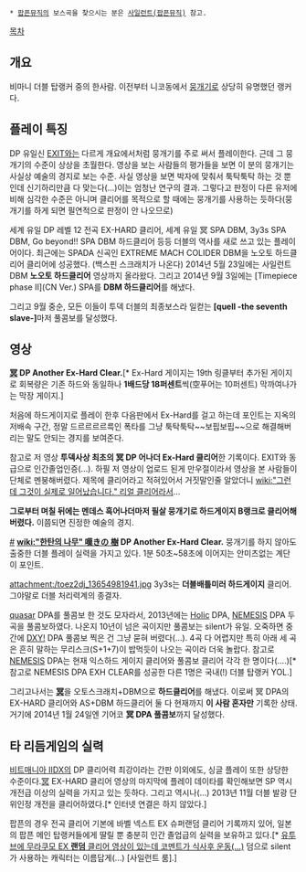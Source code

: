 * [[팝픈뮤직]]의 보스곡을 찾으시는 분은 [[사일런트(팝픈뮤직)]] 참고.
[[목차]]
== 개요 ==
비마니 더블 탑랭커 중의 한사람. 이전부터 니코동에서 [[뭉개기]]로 상당히 유명했던 랭커다.
== 플레이 특징 ==
DP 유일신 [[EXIT]]와는 다르게 개요에서처럼 뭉개기를 주로 써서 플레이한다. 근데 그 뭉개기의 수준이 상상을 초월한다.
영상을 보는 사람들의 평가들을 보면 이 분의 뭉개기는 사실상 예술의 경지로 보는 수준. 사실 영상을 보면 박자에 맞춰서 툭탁툭탁 하는 것 뿐인데 신기하리만큼 다 맞는다(...)이는 엄청난 연구의 결과. 
그렇다고 판정이 다른 유저에 비해 심각한 수준은 아니며 클리어를 목적으로 할 때에는 뭉개기를 사용하는 듯하다(뭉개기를 하게 되면 필연적으로 판정이 안 나오므로)

세계 유일 DP 레벨 12 전곡 EX-HARD 클리어, 세계 유일 冥 SPA DBM, 3y3s SPA DBM, Go beyond!! SPA DBM 하드클리어 등등 더블의 역사를 새로 쓰고 있는 플레이어이다. 최근에는 SPADA 신곡인 EXTREME MACH COLIDER DBM을 노오토 하드클리어 클리어에 성공했다. (백스핀 스크래치가 나온다) 2014년 5월 23일에는 사일런트 DBM '''노오토 하드클리어''' 영상까지 올라왔다. 그리고 2014년 9월 3일에는 [Timepiece phase II](CN Ver.) SPA를 '''DBM 하드클리어'''를 해냈다.

그리고 9월 중순, 모든 이들이 투덱 더블의 최종보스라 일컫는 '''[quell -the seventh slave-]'''마저 풀콤보를 달성했다.

== 영상 ==
{{{#!HTML
<object type='application/x-shockwave-flash' id='v4fccfHWejxxIjXdJeefQQW' width='642px' height='390px' align='middle' classid='clsid:d27cdb6e-ae6d-11cf-96b8-444553540000' codebase='http://fpdownload.macromedia.com/pub/shockwave/cabs/flash/swflash.cab#version=9,0,0,0'><param name='movie' value='http://flvs.daum.net/flvPlayer.swf?vid=v4fccfHWejxxIjXdJeefQQW' /><param name='allowScriptAccess' value='always' /><param name='allowFullScreen' value='true' /><param name='bgcolor' value='#000000' /><param name='wmode' value='opaque' /><embed src='http://flvs.daum.net/flvPlayer.swf?vid=v4fccfHWejxxIjXdJeefQQW' width='442px' height='290px' allowScriptAccess='always' type='application/x-shockwave-flash' allowFullScreen='true' bgcolor='#000000' ></embed></object>
}}}

'''[[冥]] DP Another Ex-Hard Clear.'''[* Ex-Hard 게이지는 19th 링클부터 추가된 게이지로 회복량은 기존 하드와 동일하나 '''1배드당 18퍼센트'''씩(空푸어는 10퍼센트) 막까여나가는 막장 게이지.]

처음에 하드게이지로 플레이 한후 다음판에서 Ex-Hard를 걸고 하는데 포인트는 지옥의 저배속 구간, 정말 드르르르르륵인 폭타를 그냥 툭탁툭탁~~보핍보핍~~으로 해결해버리는 말도 안되는 경지를 보여준다.

참고로 저 영상 '''투덱사상 최초의 冥 DP 어나더 Ex-Hard 클리어'''한 기록이다. EXIT와 동급으로 인간졸업인증(...). 하필 저 영상이 업로드 된게 만우절이라서 영상을 본 사람들이 단체로 멘붕해버렸다. 제목에 클리어라고 적혀있어서 거짓말인줄 알았더니 [[wiki:"그런데 그것이 실제로 일어났습니다." 리얼 클리어]]라서...

{{{#!HTML
<object type='application/x-shockwave-flash' id='9ZlFtCchg5E$' width='642px' height='390px' align='middle' classid='clsid:d27cdb6e-ae6d-11cf-96b8-444553540000' codebase='http://fpdownload.macromedia.com/pub/shockwave/cabs/flash/swflash.cab#version=9,0,0,0'><param name='movie' value='http://flvs.daum.net/flvPlayer.swf?vid=9ZlFtCchg5E$' /><param name='allowScriptAccess' value='always' /><param name='allowFullScreen' value='true' /><param name='bgcolor' value='#000000' /><param name='wmode' value='opaque' /><embed src='http://flvs.daum.net/flvPlayer.swf?vid=9ZlFtCchg5E$' width='442px' height='290px' allowScriptAccess='always' type='application/x-shockwave-flash' allowFullScreen='true' bgcolor='#000000' ></embed></object>
}}}

'''그로부터 며칠 뒤에는 멘데스 흑어나더마저 필살 뭉개기로 하드게이지 B랭크로 클리어해버렸다.''' 이쯤되면 진정한 예술의 경지.

[http://www.toez2dj.net/zeroboard/zboard.php?id=d_playmovie&page=1&sn1=&divpage=3&sn=off&ss=on&sc=on&select_arrange=headnum&desc=asc&no=13542 #]
'''[[wiki:"한탄의 나무" 嘆きの 樹]] DP Another Ex-Hard Clear.'''
뭉개기를 하지 않아도 출중한 더블 플레이 실력을 가지고 있다. 1분 50초~58초에 이어지는 안미츠없는 계단이 포인트.

attachment:/toez2dj_13654981941.jpg
3y3s는 '''더블배틀미러 하드게이지''' 클리어. 그야말로 더블 처리력계의 종결자.

[[quasar]] DPA를 풀콤보 한 것도 모자라서, 2013년에는 [[Holic]] DPA, [[NEMESIS]] DPA 두곡을 풀콤보하였다. 나온지 10년이 넘은 곡이지만 풀콤보는 silent가 유일. 오죽하면 중간에 [[DXY!]] DPA 풀콤보 찍은 건 그냥 묻혀 버렸다(...).
4곡 다 어렵지만 특히 아래 세 곡은 흔히 말하는 무리스크(S+1+7)이 밥먹듯이 나오는 곡이라 더욱 놀랍다. 참고로 [[NEMESIS]] DPA는 현재 익스하드 게이지 클리어와 풀콤보 클리어 각각 한 명이다(....)[* 참고로 NEMESIS DPA EXH CLEAR를 성공한 다른 1명은 국내(!) 더블 탑랭커 YOL.]

{{{#!HTML
<iframe title='【DBM】 冥(A)　[HARD＋AS]' width='640px' height='480px' src='http://videofarm.daum.net/controller/video/viewer/Video.html?vid=HDYOpAFN-yU$&play_loc=undefined' frameborder='0' scrolling='no' ></iframe>
}}}

그리고나서는 '''[[冥]]'''을 오토스크래치+DBM으로 '''하드클리어'''를 해냈다. 이로써 冥 DPA의 EX-HARD 클리어와 AS+DBM 하드클리어 둘 다 현재까지 '''이 사람 혼자만''' 기록한 상태. 거기에 2014년 1월 24일엔 기어코 '''冥 DPA 풀콤보'''까지 달성했다.
== 타 리듬게임의 실력 ==
[[비트매니아 IIDX]]의 DP 클리어력 최강이라는 간판 이외에도, 싱글 플레이 또한 상당한 수준이다.[[冥]] EX-HARD 클리어 영상의 마지막에 플레이 데이타를 확인해보면 SP 역시 개전급 이상의 실력을 가지고 있는 듯하다. 그리고 역시나(...) 2013년 11월 더블 발광 단위인정 개전을 클리어하였다.[* 인터넷 연결은 하지 않았다.]

팝픈의 경우 전곡 클리어 기본에 바벨 넥스트 EX 슈퍼랜덤 클리어 기록까지 있어, 일본의 팝픈 메인 탑랭커들에게 딸릴 뿐 충분히 인간 졸업급의 실력을 보유하고 있다.[* [http://www.youtube.com/watch?v=1GQV0ABmLkY 유투브에 무라쿠모 EX '''랜덤''' 클리어 영상이 있는데 코멘트가 식사후 운동(...)] 덤으로 silent가 사용하는 캐릭터는 이름답게(...) [사일런트 룸].]
